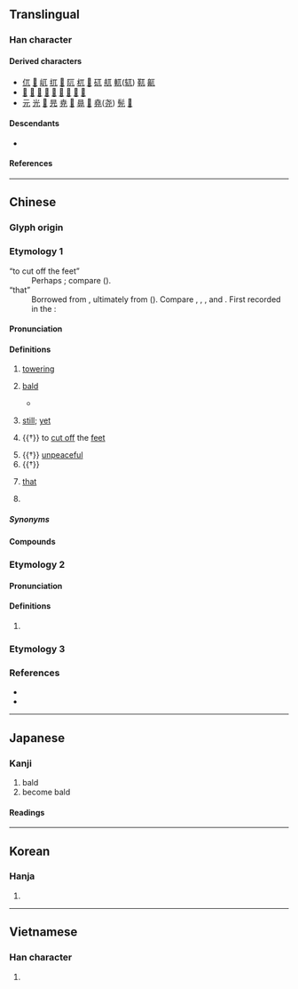 {{also|π|ㄫ}}
{{character info}}
{{character info|⺎}}
{{character info|0xFA0C}}
{{commonscat}}
==Translingual==

===Han character===
{{Han char|rn=10|rad=儿|as=01|sn=3|four=10210|canj=MU|ids=⿱一儿}}

====Derived characters====
* [[㐳]] [[𠮾]] [[屼]] [[扤]] [[𣲍]] [[阢]] [[杌]] [[𤮿]] [[矹]] [[䑢]] [[軏]]([[𫐄]]) [[靰]] [[鼿]]
* [[𠚯]] [[尫]] [[𤮾]] [[虺]] [[卼]] [[豗]] [[䪲]] [[䲫]] [[尶]]
* [[元]] [[光]] [[𡵉]] [[㫕]] [[尭]] [[𨓢]] [[㫯]] [[𩂁]] [[堯]]([[尧]]) [[髡]] [[𣾃]]

====Descendants====
* {{l|mul|ㄫ}} {{q|{{w|Bopomofo|Zhuyin}} alphabet}}

====References====
{{Han ref|kx=0123.020|dkj=01337|dj=0257.220|hdz=10264.050|uh=5140}}

----

==Chinese==
{{zh-forms|alt=㐳}}

===Glyph origin===
{{Han etym}}

===Etymology 1===
; “to cut off the feet”
: Perhaps {{der|zh|aav}}; compare {{cog|mnw|ကုတ်|tr=kut||to cut off; to amputate}} ({{zh-ref|Schuessler, 2007}}).
; “that”
: Borrowed from {{bor|zh|trk|-}}, ultimately from {{der|zh|trk-pro|*ol}} ({{zh-ref|Zhang and Zhang, 2007}}). Compare {{cog|otk|𐰆𐰞}}, {{cog|tr|o|t=he, she, it; that}}, {{cog|ug|ئۇ|t=he, she, it; that}}, {{cog|cv|вӑл|t=he, she, it}} and {{cog|xqa|اُلْ|t=he, she, it; that|tr=ol}}. First recorded in the {{w|Song Dynasty}}:
:: {{zh-x|前世 謂「阿睹」，猶 今 諺 云「兀底{de}」；「寧馨」，猶「恁{nèn}地」也；皆 不 指 一 物 一 事 之 詞。||CL|ref={{w|Song Dynasty}}, {{w2|zh|莊綽}}, {{lang|zh|[[:s:zh:雞肋編|雞肋編]]}}|collapsed=y}}

====Pronunciation====
{{zh-pron
|m=wù
|c=ngat6
|mn=gu̍t
|mn-t=ug4
|mc=y
|oc=y
|cat=v,a,adv,part,pron,pn
}}

====Definitions====
{{zh-hanzi}}

# {{lb|zh|literary}} [[towering]]
#: {{zh-x|突兀|lofty}}
# {{lb|zh|literary}} [[bald]]
#* {{zh-x|^蜀 山 兀，^阿{Ē}房{páng} 出。||CL|ref='''825''', {{w|Du Mu}}, {{lang|zh|[[s:zh:阿房宮賦|阿房宮賦]]}}}}
# {{lb|zh|literary}} [[still]]; [[yet]]
# {{†}} to [[cut off]] the [[feet]]
#: {{zh-x|兀者|person that had has one of their feet cut}}
# {{†}} [[unpeaceful]]
# {{†}} {{n-g|A meaningless particle.}} <!-- Xinhua Zidian -->
# {{lb|zh|dialectal Mandarin|Jin}} [[that]] {{defdate|from 11th c.}} <!-- see 汪化云. 方言远指代词“乜、兀”的词源[J]. 汉字文化, 2007(4):50-52.-->
#: {{zh-x|兀那|that}}
#: {{zh-ant|這}}
# {{surname|zh}}

=====Synonyms=====
{{zh-dial|那}}

====Compounds====
{{zh-der|保兀赤|兀傲|兀兀|兀兀禿禿|兀剌|兀剌赤|兀坐|兀子|兀是|兀朮|兀的|兀的不|兀立|兀者|兀自|兀臬|兀良|兀誰|兀那|兀鷲|兀鷹|可兀的|崒兀|捽兀|搖兀|旭烈兀|畏兀字|硉兀|突兀|軟兀剌|醉兀兀|陶兀|陶陶兀兀|畏兀兒}}

===Etymology 2===

====Pronunciation====
{{zh-pron
|m=wū
|cat=
}}

====Definitions====
{{zh-hanzi}}

# {{zh-only|兀禿}}

===Etymology 3===
{{zh-see|尢}}

===References===
* {{R:twedu|A00263}}
* {{R:twedu|C02853-003}}

----

==Japanese==

===Kanji===
{{ja-kanji|grade=|rs=儿01}}

# bald
# become bald

====Readings====
{{ja-readings
|on=こつ, ごつ
|kun=たか-い, はげる, あしきる
|nanori=たかし
}}

----

==Korean==

===Hanja===
{{ko-hanja|올}}

# {{rfdef|ko|sort=儿01}}

----

==Vietnamese==

===Han character===
{{vi-readings|reading=[[ngột]], [[ngát]], [[ngút]]|rs=儿01}}

# {{rfdef|vi|sort=儿01}}